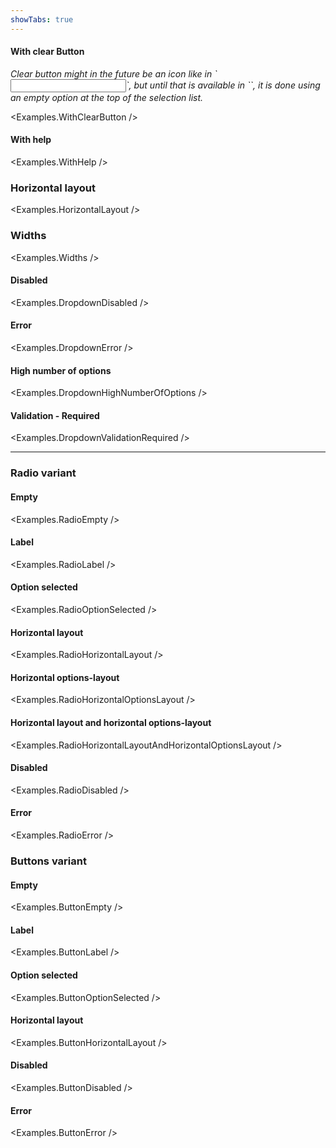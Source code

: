 ```yaml
---
showTabs: true
---
```



#### With clear Button

<em>
  Clear button might in the future be an icon like in `<Input>`, but until that is available in `<Dropdown>`, it is done using an empty option at the top of the selection list.
</em>

<Examples.WithClearButton />

#### With help

<Examples.WithHelp />

### Horizontal layout

<Examples.HorizontalLayout />

### Widths

<Examples.Widths />

#### Disabled

<Examples.DropdownDisabled />

#### Error

<Examples.DropdownError />

#### High number of options

<Examples.DropdownHighNumberOfOptions />

#### Validation - Required

<Examples.DropdownValidationRequired />

---

### Radio variant

#### Empty

<Examples.RadioEmpty />

#### Label

<Examples.RadioLabel />

#### Option selected

<Examples.RadioOptionSelected />

#### Horizontal layout

<Examples.RadioHorizontalLayout />

#### Horizontal options-layout

<Examples.RadioHorizontalOptionsLayout />

#### Horizontal layout and horizontal options-layout

<Examples.RadioHorizontalLayoutAndHorizontalOptionsLayout />

#### Disabled

<Examples.RadioDisabled />

#### Error

<Examples.RadioError />

### Buttons variant

#### Empty

<Examples.ButtonEmpty />

#### Label

<Examples.ButtonLabel />

#### Option selected

<Examples.ButtonOptionSelected />

#### Horizontal layout

<Examples.ButtonHorizontalLayout />

#### Disabled

<Examples.ButtonDisabled />

#### Error

<Examples.ButtonError />
